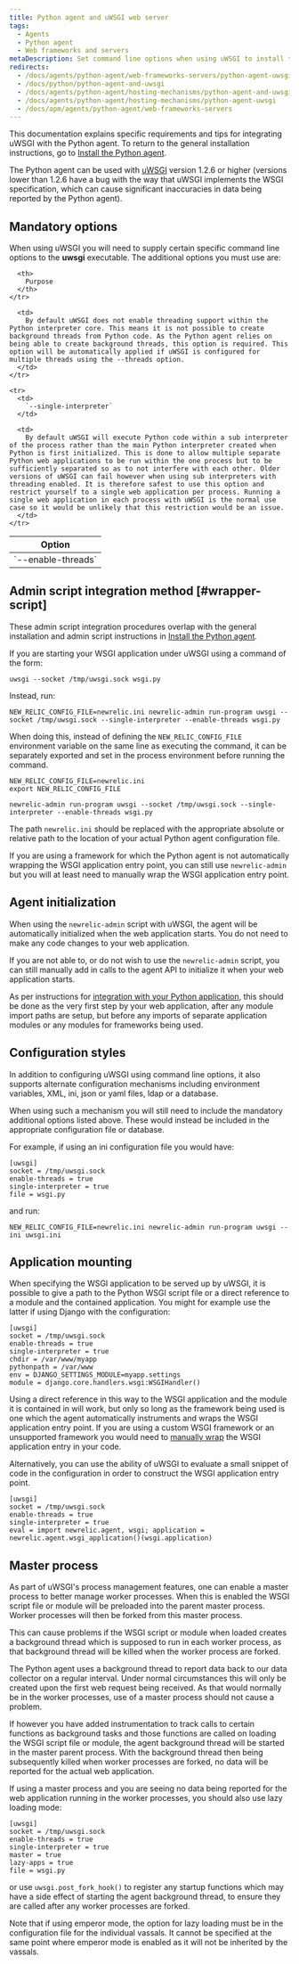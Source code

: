 ```yaml
---
title: Python agent and uWSGI web server
tags:
  - Agents
  - Python agent
  - Web frameworks and servers
metaDescription: Set command line options when using uWSGI to install the Python agent.
redirects:
  - /docs/agents/python-agent/web-frameworks-servers/python-agent-uwsgi-web-server
  - /docs/python/python-agent-and-uwsgi
  - /docs/agents/python-agent/hosting-mechanisms/python-agent-and-uwsgi
  - /docs/agents/python-agent/hosting-mechanisms/python-agent-uwsgi
  - /docs/apm/agents/python-agent/web-frameworks-servers
---
```


This documentation explains specific requirements and tips for integrating uWSGI with the Python agent. To return to the general installation instructions, go to [Install the Python agent](/docs/agents/python-agent/installation-configuration/python-agent-installation).

The Python agent can be used with [uWSGI](http://projects.unbit.it/uwsgi/) version 1.2.6 or higher (versions lower than 1.2.6 have a bug with the way that uWSGI implements the WSGI specification, which can cause significant inaccuracies in data being reported by the Python agent).

## Mandatory options

When using uWSGI you will need to supply certain specific command line options to the **uwsgi** executable. The additional options you must use are:

<table>
  <thead>
    <tr>
      <th width={150}>
        Option
      </th>

      <th>
        Purpose
      </th>
    </tr>
  </thead>

  <tbody>
    <tr>
      <td>
        `--enable-threads`
      </td>

      <td>
        By default uWSGI does not enable threading support within the Python interpreter core. This means it is not possible to create background threads from Python code. As the Python agent relies on being able to create background threads, this option is required. This option will be automatically applied if uWSGI is configured for multiple threads using the --threads option.
      </td>
    </tr>

    <tr>
      <td>
        `--single-interpreter`
      </td>

      <td>
        By default uWSGI will execute Python code within a sub interpreter of the process rather than the main Python interpreter created when Python is first initialized. This is done to allow multiple separate Python web applications to be run within the one process but to be sufficiently separated so as to not interfere with each other. Older versions of uWSGI can fail however when using sub interpreters with threading enabled. It is therefore safest to use this option and restrict yourself to a single web application per process. Running a single web application in each process with uWSGI is the normal use case so it would be unlikely that this restriction would be an issue.
      </td>
    </tr>
  </tbody>
</table>

## Admin script integration method [#wrapper-script]

These admin script integration procedures overlap with the general installation and admin script instructions in [Install the Python agent](/docs/agents/python-agent/installation-configuration/python-agent-installation#integration).

If you are starting your WSGI application under uWSGI using a command of the form:

```
uwsgi --socket /tmp/uwsgi.sock wsgi.py
```

Instead, run:

```
NEW_RELIC_CONFIG_FILE=newrelic.ini newrelic-admin run-program uwsgi --socket /tmp/uwsgi.sock --single-interpreter --enable-threads wsgi.py
```

When doing this, instead of defining the `NEW_RELIC_CONFIG_FILE` environment variable on the same line as executing the command, it can be separately exported and set in the process environment before running the command.

```
NEW_RELIC_CONFIG_FILE=newrelic.ini
export NEW_RELIC_CONFIG_FILE

newrelic-admin run-program uwsgi --socket /tmp/uwsgi.sock --single-interpreter --enable-threads wsgi.py
```

The path `newrelic.ini` should be replaced with the appropriate absolute or relative path to the location of your actual Python agent configuration file.

If you are using a framework for which the Python agent is not automatically wrapping the WSGI application entry point, you can still use `newrelic-admin` but you will at least need to manually wrap the WSGI application entry point.

## Agent initialization

When using the `newrelic-admin` script with uWSGI, the agent will be automatically initialized when the web application starts. You do not need to make any code changes to your web application.

If you are not able to, or do not wish to use the `newrelic-admin` script, you can still manually add in calls to the agent API to initialize it when your web application starts.

As per instructions for [integration with your Python application](/docs/agents/python-agent/installation-and-configuration/python-agent-integration), this should be done as the very first step by your web application, after any module import paths are setup, but before any imports of separate application modules or any modules for frameworks being used.

## Configuration styles

In addition to configuring uWSGI using command line options, it also supports alternate configuration mechanisms including environment variables, XML, ini, json or yaml files, ldap or a database.

When using such a mechanism you will still need to include the mandatory additional options listed above. These would instead be included in the appropriate configuration file or database.

For example, if using an ini configuration file you would have:

```
[uwsgi]
socket = /tmp/uwsgi.sock
enable-threads = true
single-interpreter = true
file = wsgi.py
```

and run:

```
NEW_RELIC_CONFIG_FILE=newrelic.ini newrelic-admin run-program uwsgi --ini uwsgi.ini
```

## Application mounting

When specifying the WSGI application to be served up by uWSGI, it is possible to give a path to the Python WSGI script file or a direct reference to a module and the contained application. You might for example use the latter if using Django with the configuration:

```
[uwsgi]
socket = /tmp/uwsgi.sock
enable-threads = true
single-interpreter = true
chdir = /var/www/myapp
pythonpath = /var/www
env = DJANGO_SETTINGS_MODULE=myapp.settings
module = django.core.handlers.wsgi:WSGIHandler()
```

Using a direct reference in this way to the WSGI application and the module it is contained in will work, but only so long as the framework being used is one which the agent automatically instruments and wraps the WSGI application entry point. If you are using a custom WSGI framework or an unsupported framework you would need to [manually wrap](/docs/agents/python-agent/installation-and-configuration/python-agent-integration) the WSGI application entry in your code.

Alternatively, you can use the ability of uWSGI to evaluate a small snippet of code in the configuration in order to construct the WSGI application entry point.

```
[uwsgi]
socket = /tmp/uwsgi.sock
enable-threads = true
single-interpreter = true
eval = import newrelic.agent, wsgi; application = newrelic.agent.wsgi_application()(wsgi.application)
```

## Master process

As part of uWSGI's process management features, one can enable a master process to better manage worker processes. When this is enabled the WSGI script file or module will be preloaded into the parent master process. Worker processes will then be forked from this master process.

This can cause problems if the WSGI script or module when loaded creates a background thread which is supposed to run in each worker process, as that background thread will be killed when the worker process are forked.

The Python agent uses a background thread to report data back to our data collector on a regular interval. Under normal circumstances this will only be created upon the first web request being received. As that would normally be in the worker processes, use of a master process should not cause a problem.

If however you have added instrumentation to track calls to certain functions as background tasks and those functions are called on loading the WSGI script file or module, the agent background thread will be started in the master parent process. With the background thread then being subsequently killed when worker processes are forked, no data will be reported for the actual web application.

If using a master process and you are seeing no data being reported for the web application running in the worker processes, you should also use lazy loading mode:

```
[uwsgi]
socket = /tmp/uwsgi.sock
enable-threads = true
single-interpreter = true
master = true
lazy-apps = true
file = wsgi.py
```

or use `uwsgi.post_fork_hook()` to register any startup functions which may have a side effect of starting the agent background thread, to ensure they are called after any worker processes are forked.

Note that if using emperor mode, the option for lazy loading must be in the configuration file for the individual vassals. It cannot be specified at the same point where emperor mode is enabled as it will not be inherited by the vassals.
